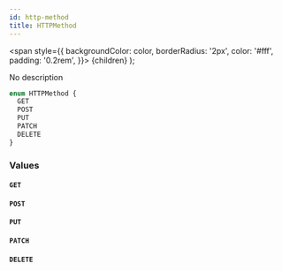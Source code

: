 ```yaml
---
id: http-method
title: HTTPMethod
---
```


<span
style={{
      backgroundColor: color,
      borderRadius: '2px',
      color: '#fff',
      padding: '0.2rem',
    }}>
{children}
</span>
);

No description

```graphql
enum HTTPMethod {
  GET
  POST
  PUT
  PATCH
  DELETE
}
```

### Values

#### `GET`

#### `POST`

#### `PUT`

#### `PATCH`

#### `DELETE`
